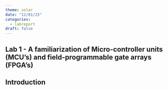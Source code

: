```yaml
---
theme: solar
date: "12/01/25"
categories:
  - labreport
draft: false
---
```

## Lab 1 - A familiarization of Micro-controller units (MCU's) and field-programmable gate arrays (FPGA's)

## Introduction
